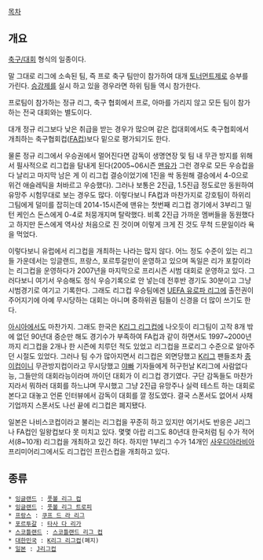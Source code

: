 [[목차]]
== 개요 ==
[[축구/대회]] 형식의 일종이다.

말 그대로 리그에 소속된 팀, 즉 프로 축구 팀만이 참가하여 대개 [[토너먼트제]]로 승부를 가린다. [[승강제]]를 실시 하고 있을 경우라면 하위 팀들 역시 참가한다.

프로팀이 참가하는 정규 리그, 축구 협회에서 프로, 아마를 가리지 않고 모든 팀이 참가하는 전국 대회와는 별도이다.

대개 정규 리그보다 낮은 취급을 받는 경우가 많으며 같은 컵대회에서도 축구협회에서 개최하는 축구협회컵([[FA컵]])보다 밑으로 평가되기도 한다. 

물론 정규 리그에서 우승권에서 멀어진다면 감독이 생명연장 및 팀 내 무관 방지를 위해서 필사적으로 리그컵을 탐내게 된다(2005~06시즌 [[맨유]]가 그런 경우로 모든 우승컵을 다 날리고 마지막 남은 게 이 리그컵 결승이었기에 1진을 싹 동원해 결승에서 4-0으로 위건 애슬레틱을 처바르고 우승했다).  그러나 보통은 2진급, 1.5진급 정도로만 동원하여 유망주 시험무대로 보는 경우도 많다. 이렇다보니 FA컵과 마찬가지로 강호팀이 하위리그팀에게 덜미를 잡히는데 2014-15시즌에 맨유는 첫번째 리그컵 경기에서 3부리그 밀턴 케인스 돈스에게 0-4로 처뭉개지며 탈락했다. 비록 2진급 가까운 멤버들을 동원했다고 하지만 돈스에게 역사상 처음으로 진 것이며 이렇게 크게 진 것도 무척 드문일이라 욕을 먹었다.

이렇다보니 유럽에서 리그컵을 개최하는 나라는 많지 않다. 어느 정도 수준이 있는 리그들 가운데서는 잉글랜드, 프랑스, 포르투갈만이 운영하고 있으며 독일은 리가 포칼이라는 리그컵을 운영하다가 2007년을 마지막으로 프리시즌 시범 대회로 운영하고 있다. 그러다보니 여기서 우승해도 정식 우승기록으로 안 넣는데 전후반 경기도 30분이고 그냥 시범경기로 여기고 기록한다. 그래도 리그컵 우승팀에겐 [[UEFA 유로파 리그]]에 출전권이 주어지기에 아예 무시당하는 대회는 아니며 중하위권 팀들이 신경을 더 많이 쓰기도 한다.

[[아시아]]에서도 마찬가지. 그래도 한국은 [[K리그 리그컵]]에 나오듯이 리그팀이 고작 8개 밖에 없던 90년대 중순만 해도 경기수가 부족하여 FA컵과 같이 하면서도 1997~2000년까지 리그컵을 2개나 한 시즌에 치루던 적도 있었고 리그컵을 프로리그 수준으로 알아주던 시절도 있었다. 그러나 팀 수가 많아지면서 리그컵은 외면당했고 [[K리그]] 팬들조차 [[종이컵]]이니 무관방지컵이라고 무시당했고 [[야빠]] 기자들에게 허구헌날 K리그에 사람없다능, 그들만의 대회라능이라며 까이던 대회가 이 리그컵 경기였다. 구단 감독들도 마찬가지라서 뭐하러 대회를 하느냐며 무시했고 그냥 2진급 유망주나 실력 테스트 하는 대회로 본다고 대놓고 언론 인터뷰에서 감독이 대회를 깔 정도였다. 결국 스폰서도 없어서 사채 기업까지 스폰서도 나선 끝에 리그컵은 폐지됐다. 

일본은 나비스코컵이라고 불리는 리그컵을 꾸준히 하고 있지만 여기서도 반응은 J리그나 FA컵인 일왕컵보다 못 미치고 있다. 몇몇 아랍 리그도 80년대 한국처럼 팀 수가 적어서(8~10개) 리그컵을 개최하고 있긴 하다. 하지만 1부리그 수가 14개인 [[사우디아라비아]] 프리미어리그에서도 리그컵인 프린스컵을 개최하고 있다.
== 종류 ==
 * [[잉글랜드]] : [[풋볼 리그 컵]]
 * [[잉글랜드]] : [[풋볼 리그 트로피]]
 * [[프랑스]] : [[쿠프 드 라 리그]]
 * [[포르투갈]] : [[타사 다 리가]]
 * [[스코틀랜드]] : [[스코틀랜드 리그 컵]]
 * [[대한민국]] : [[K리그 리그컵]](폐지)
 * [[일본]] : [[J리그컵]]
